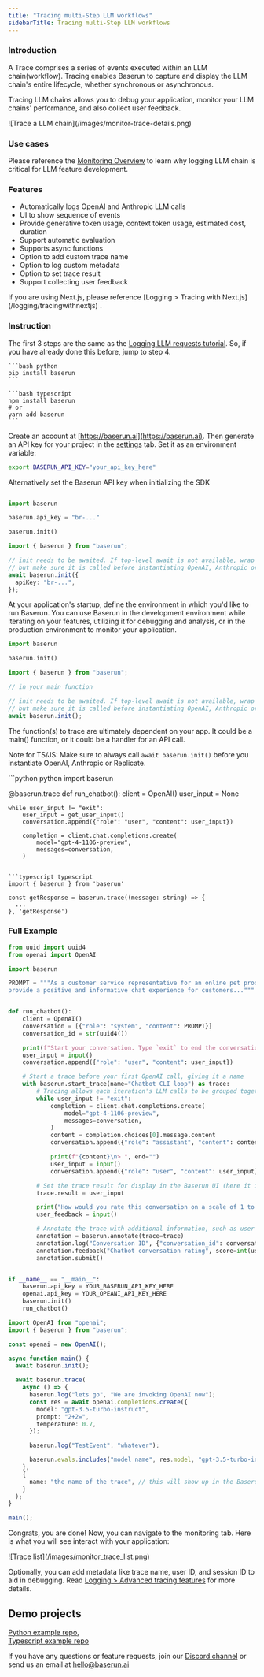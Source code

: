 ```yaml
---
title: "Tracing multi-Step LLM workflows"
sidebarTitle: Tracing multi-Step LLM workflows
---
```


### Introduction

A Trace comprises a series of events executed within an LLM chain(workflow). Tracing enables Baserun to capture and display the LLM chain's entire lifecycle, whether synchronous or asynchronous.

Tracing LLM chains allows you to debug your application, monitor your LLM chains' performance, and also collect user feedback.

<Frame>![Trace a LLM chain](/images/monitor-trace-details.png)</Frame>

### Use cases

Please reference the [Monitoring Overview](/monitoring/overview) to learn why logging LLM chain is critical for LLM feature development.

### Features

- Automatically logs OpenAI and Anthropic LLM calls
- UI to show sequence of events
- Provide generative token usage, context token usage, estimated cost, duration
- Support automatic evaluation
- Supports async functions
- Option to add custom trace name
- Option to log custom metadata
- Option to set trace result
- Support collecting user feedback

<Note>
  If you are using Next.js, please reference [Logging > Tracing with
  Next.js](/logging/tracingwithnextjs) .
</Note>

### Instruction

The first 3 steps are the same as the [Logging LLM requests tutorial](/). So, if you have already done this before, jump to step 4.

<Steps>
<Step title="Install Baserun SDK">

<CodeGroup>

    ```bash python
    pip install baserun
    ```

    ```bash typescript
    npm install baserun
    # or
    yarn add baserun
    ```

</CodeGroup>
</Step>
<Step title="Generate an API key">

Create an account at [https://baserun.ai](https://baserun.ai). Then generate an API key for your project in the [settings](https://baserun.ai/settings) tab. Set it as an environment variable:

```bash
export BASERUN_API_KEY="your_api_key_here"
```

Alternatively set the Baserun API key when initializing the SDK

<CodeGroup>

```python python

import baserun

baserun.api_key = "br-..."

baserun.init()
```

```typescript typescript
import { baserun } from "baserun";

// init needs to be awaited. If top-level await is not available, wrap it in an async function,
// but make sure it is called before instantiating OpenAI, Anthropic or Replicate
await baserun.init({
  apiKey: "br-...",
});
```

</CodeGroup>

</Step>
<Step title=" Initialize Baserun">

At your application's startup, define the environment in which you'd like to run Baserun. You can use Baserun in the development environment while iterating on your features, utilizing it for debugging and analysis, or in the production environment to monitor your application.

<CodeGroup>

```python python
import baserun

baserun.init()

```

```typescript typescript
import { baserun } from "baserun";

// in your main function

// init needs to be awaited. If top-level await is not available, wrap it in an async function,
// but make sure it is called before instantiating OpenAI, Anthropic or Replicate
await baserun.init();
```

</CodeGroup>
</Step>
<Step title="Decide what to trace">

The function(s) to trace are ultimately dependent on your app. It could be a main() function, or it could be a handler for an API call.

Note for TS/JS: Make sure to always call `await baserun.init()` before you instantiate OpenAI, Anthropic or Replicate.

<CodeGroup>
```python python
import baserun

@baserun.trace
def run_chatbot():
    client = OpenAI()
    user_input = None

    while user_input != "exit":
        user_input = get_user_input()
        conversation.append({"role": "user", "content": user_input})

        completion = client.chat.completions.create(
            model="gpt-4-1106-preview",
            messages=conversation,
        )
````

```typescript typescript
import { baserun } from 'baserun'

const getResponse = baserun.trace((message: string) => {
  ...
}, 'getResponse')

````

</CodeGroup>
</Step>
</Steps>

### Full Example

<CodeGroup>

```python python
from uuid import uuid4
from openai import OpenAI

import baserun

PROMPT = """As a customer service representative for an online pet product retailer, your main goal is to
provide a positive and informative chat experience for customers..."""


def run_chatbot():
    client = OpenAI()
    conversation = [{"role": "system", "content": PROMPT}]
    conversation_id = str(uuid4())

    print(f"Start your conversation. Type `exit` to end the conversation.\n> ", end="")
    user_input = input()
    conversation.append({"role": "user", "content": user_input})

    # Start a trace before your first OpenAI call, giving it a name
    with baserun.start_trace(name="Chatbot CLI loop") as trace:
        # Tracing allows each iteration's LLM calls to be grouped together
        while user_input != "exit":
            completion = client.chat.completions.create(
                model="gpt-4-1106-preview",
                messages=conversation,
            )
            content = completion.choices[0].message.content
            conversation.append({"role": "assistant", "content": content})

            print(f"{content}\n> ", end="")
            user_input = input()
            conversation.append({"role": "user", "content": user_input})

        # Set the trace result for display in the Baserun UI (here it is set to the last user input)
        trace.result = user_input

        print("How would you rate this conversation on a scale of 1 to 10?\n> ", end="")
        user_feedback = input()

        # Annotate the trace with additional information, such as user feedback
        annotation = baserun.annotate(trace=trace)
        annotation.log("Conversation ID", {"conversation_id": conversation_id})
        annotation.feedback("Chatbot conversation rating", score=int(user_feedback))
        annotation.submit()


if __name__ == "__main__":
    baserun.api_key = YOUR_BASERUN_API_KEY_HERE
    openai.api_key = YOUR_OPEANI_API_KEY_HERE
    baserun.init()
    run_chatbot()
```

```typescript typescript
import OpenAI from "openai";
import { baserun } from "baserun";

const openai = new OpenAI();

async function main() {
  await baserun.init();

  await baserun.trace(
    async () => {
      baserun.log("lets go", "We are invoking OpenAI now");
      const res = await openai.completions.create({
        model: "gpt-3.5-turbo-instruct",
        prompt: "2+2=",
        temperature: 0.7,
      });

      baserun.log("TestEvent", "whatever");

      baserun.evals.includes("model name", res.model, "gpt-3.5-turbo-instruct");
    },
    {
      name: "the name of the trace", // this will show up in the Baserun UI
    }
  );
}

main();
```

</CodeGroup>

Congrats, you are done! Now, you can navigate to the monitoring tab. Here is what you will see interact with your application:

<Frame>![Trace list](/images/monitor_trace_list.png)</Frame>

Optionally, you can add metadata like trace name, user ID, and session ID to aid in debugging. Read [Logging > Advanced tracing features](/monitoring/advancedtracing) for more details.

## Demo projects

[Python example repo](https://github.com/baserun-ai/testing-agent/), <br />
[Typescript example repo](https://github.com/baserun-ai/testing-agent-js)

If you have any questions or feature requests, join our [Discord channel](https://discord.com/invite/xEPFsvSmkb) or send us an email at [hello@baserun.ai](mailto:hello@baserun.ai)
